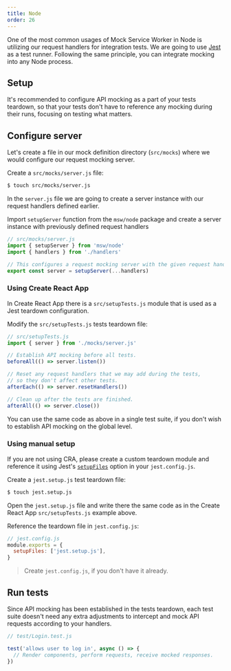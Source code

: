 ```yaml
---
title: Node
order: 26
---
```


One of the most common usages of Mock Service Worker in Node is utilizing our request handlers for integration tests. We are going to use [Jest](https://jestjs.io/) as a test runner. Following the same principle, you can integrate mocking into any Node process.

## Setup

It's recommended to configure API mocking as a part of your tests teardown, so that your tests don't have to reference any mocking during their runs, focusing on testing what matters.

## Configure server

Let's create a file in our mock definition directory (`src/mocks`) where we would configure our request mocking server.

<Action>
  Create a <code>src/mocks/server.js</code> file:
</Action>

```bash
$ touch src/mocks/server.js
```

In the `server.js` file we are going to create a server instance with our request handlers defined earlier.

<Action>
  Import <code>setupServer</code> function from the <code>msw/node</code> package and
  create a server instance with previously defined request handlers
</Action>

```js showLineNumbers focusedLines=2,7-8
// src/mocks/server.js
import { setupServer } from 'msw/node'
import { handlers } from './handlers'

// This configures a request mocking server with the given request handlers.
export const server = setupServer(...handlers)
```

### Using Create React App

In Create React App there is a `src/setupTests.js` module that is used as a Jest teardown configuration.

<Action>
  Modify the <code>src/setupTests.js</code> tests teardown file:
</Action>

```js showLineNumbers
// src/setupTests.js
import { server } from './mocks/server.js'

// Establish API mocking before all tests.
beforeAll(() => server.listen())

// Reset any request handlers that we may add during the tests,
// so they don't affect other tests.
afterEach(() => server.resetHandlers())

// Clean up after the tests are finished.
afterAll(() => server.close())
```

<Hint>
  You can use the same code as above in a single test suite, if you don't wish
  to establish API mocking on the global level.
</Hint>

### Using manual setup

If you are not using CRA, please create a custom teardown module and reference it using Jest's [`setupFiles`](https://jestjs.io/docs/en/configuration#setupfiles-array) option in your `jest.config.js`.

<Action>
  Create a <code>jest.setup.js</code> test teardown file:
</Action>

```bash
$ touch jest.setup.js
```

Open the `jest.setup.js` file and write there the same code as in the Create React App `src/setupTests.js` example above.

<Action>
  Reference the teardown file in <code>jest.config.js</code>:
</Action>

```js
// jest.config.js
module.exports = {
  setupFiles: ['jest.setup.js'],
}
```

> Create `jest.config.js`, if you don't have it already.

## Run tests

Since API mocking has been established in the tests teardown, each test suite doesn't need any extra adjustments to intercept and mock API requests according to your handlers.

```js showLineNumbers
// test/Login.test.js

test('allows user to log in', async () => {
  // Render components, perform requests, receive mocked responses.
})
```
